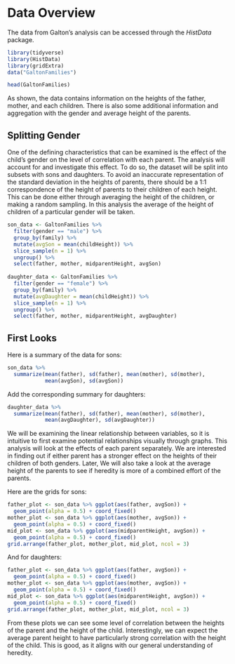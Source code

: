 # Data Overview

The data from Galton's analysis can be accessed through the *HistData* package. 

```r
library(tidyverse)
library(HistData)
library(gridExtra)
data("GaltonFamilies")

head(GaltonFamilies)
```
As shown, the data contains information on the heights of the father, mother, and each children. There is also some additional information and aggregation with the gender and average height of the parents.

## Splitting Gender
One of the defining characteristics that can be examined is the effect of the child's gender on the level of correlation with each parent. The analysis will account for and investigate this effect. To do so, the dataset will be split into subsets with sons and daughters.
To avoid an inaccurate representation of the standard deviation in the heights of parents, there should be a 1:1 correspondence of the height of parents to their children of each height. This can be done either through averaging the height of the children, or making a random sampling. In this analysis the average of the height of children of a particular gender will be taken.

```r
son_data <- GaltonFamilies %>%
  filter(gender == "male") %>% 
  group_by(family) %>%
  mutate(avgSon = mean(childHeight)) %>% 
  slice_sample(n = 1) %>%
  ungroup() %>% 
  select(father, mother, midparentHeight, avgSon)
  
daughter_data <- GaltonFamilies %>% 
  filter(gender == "female") %>%
  group_by(family) %>%
  mutate(avgDaughter = mean(childHeight)) %>% 
  slice_sample(n = 1) %>%
  ungroup() %>% 
  select(father, mother, midparentHeight, avgDaughter)
```

## First Looks
Here is a summary of the data for sons:
```r
son_data %>% 
  summarize(mean(father), sd(father), mean(mother), sd(mother),
            mean(avgSon), sd(avgSon))
```

Add the corresponding summary for daughters:
```r
daughter_data %>%
  summarize(mean(father), sd(father), mean(mother), sd(mother),
            mean(avgDaughter), sd(avgDaughter))
```

We will be examining the linear relationship between variables, so it is intuitive to first examine potential relationships visually through graphs. This analysis will look at the effects of each parent separately. We are interested in finding out if either parent has a stronger effect on the heights of their children of both genders.
Later, We will also take a look at the average height of the parents to see if heredity is more of a combined effort of the parents.

Here are the grids for sons:
```r
father_plot <- son_data %>% ggplot(aes(father, avgSon)) +
  geom_point(alpha = 0.5) + coord_fixed()
mother_plot <- son_data %>% ggplot(aes(mother, avgSon)) +
  geom_point(alpha = 0.5) + coord_fixed()
mid_plot <- son_data %>% ggplot(aes(midparentHeight, avgSon)) +
  geom_point(alpha = 0.5) + coord_fixed()
grid.arrange(father_plot, mother_plot, mid_plot, ncol = 3)
```

And for daughters:
```r
father_plot <- son_data %>% ggplot(aes(father, avgSon)) +
  geom_point(alpha = 0.5) + coord_fixed()
mother_plot <- son_data %>% ggplot(aes(mother, avgSon)) +
  geom_point(alpha = 0.5) + coord_fixed()
mid_plot <- son_data %>% ggplot(aes(midparentHeight, avgSon)) +
  geom_point(alpha = 0.5) + coord_fixed()
grid.arrange(father_plot, mother_plot, mid_plot, ncol = 3)
```

From these plots we can see some level of correlation between the heights of the parent and the height of the child. Interestingly, we can expect the average parent height to have particularly strong correlation with the height of the child. This is good, as it aligns with our general understanding of heredity. 